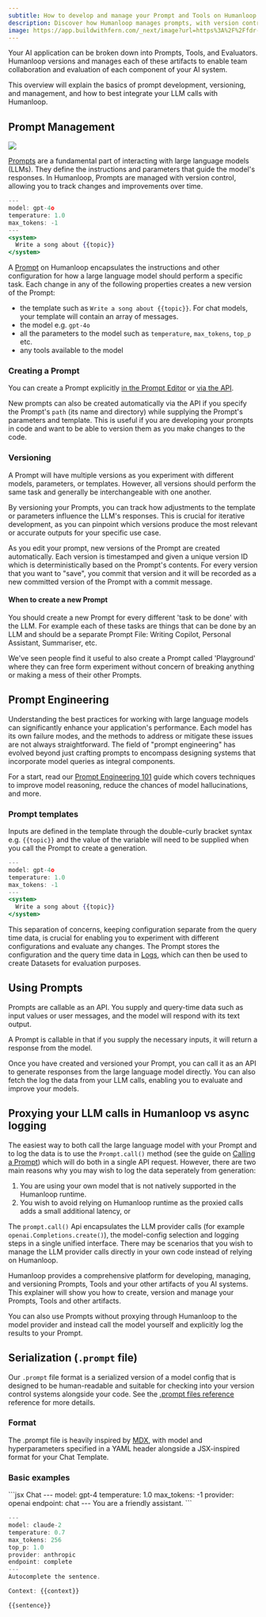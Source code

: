 ```yaml
---
subtitle: How to develop and manage your Prompt and Tools on Humanloop
description: Discover how Humanloop manages prompts, with version control and rigorous evaluation for better performance.
image: https://app.buildwithfern.com/_next/image?url=https%3A%2F%2Ffdr-prod-docs-files-public.s3.amazonaws.com%2Fhttps%3A%2F%2Fhumanloop.docs.buildwithfern.com%2F2024-05-30T22%3A44%3A51.828Z%2Fassets%2Fimages%2F1763dbe-Prompts.png&w=1920&q=75
---
```


Your AI application can be broken down into Prompts, Tools, and Evaluators. Humanloop versions and manages each of these artifacts to enable team collaboration and evaluation of each component of your AI system.

This overview will explain the basics of prompt development, versioning, and management, and how to best integrate your LLM calls with Humanloop.

## Prompt Management

<img src="../../assets/images/1763dbe-Prompts.png" />

[Prompts](/docs/concepts/prompts) are a fundamental part of interacting with large language models (LLMs). They define the instructions and parameters that guide the model's responses. In Humanloop, Prompts are managed with version control, allowing you to track changes and improvements over time.

<Frame caption="An example Prompt, serialized as a Promptfile">

```jsx
---
model: gpt-4o
temperature: 1.0
max_tokens: -1
---
<system>
  Write a song about {{topic}}
</system>
```

</Frame>

A [Prompt](/docs/concepts/prompts) on Humanloop encapsulates the instructions and other configuration for how a large language model should perform a specific task. Each change in any of the following properties creates a new version of the Prompt:

- the template such as `Write a song about {{topic}}`. For chat models, your template will contain an array of messages.
- the model e.g. `gpt-4o`
- all the parameters to the model such as `temperature`, `max_tokens`, `top_p` etc.
- any tools available to the model

### Creating a Prompt

You can create a Prompt explicitly [in the Prompt Editor](/docs/prompt-management/guides/create-prompt) or [via the API](/docs/reference/api-reference/prompts/create).

New prompts can also be created automatically via the API if you specify the Prompt's `path` (its name and directory) while supplying the Prompt's parameters and template. This is useful if you are developing your prompts in code and want to be able to version them as you make changes to the code.

### Versioning

A Prompt will have multiple versions as you experiment with different models, parameters, or templates. However, all versions should perform the same task and generally be interchangeable with one another.

By versioning your Prompts, you can track how adjustments to the template or parameters influence the LLM's responses. This is crucial for iterative development, as you can pinpoint which versions produce the most relevant or accurate outputs for your specific use case.

As you edit your prompt, new versions of the Prompt are created automatically. Each version is timestamped and given a unique version ID which is deterministically based on the Prompt's contents. For every version that you want to "save", you commit that version and it will be recorded as a new committed version of the Prompt with a commit message.

#### When to create a new Prompt

You should create a new Prompt for every different 'task to be done' with the LLM. For example each of these tasks are things that can be done by an LLM and should be a separate Prompt File: Writing Copilot, Personal Assistant, Summariser, etc.

We've seen people find it useful to also create a Prompt called 'Playground' where they can free form experiment without concern of breaking anything or making a mess of their other Prompts.

## Prompt Engineering

Understanding the best practices for working with large language models can significantly enhance your application's performance. Each model has its own failure modes, and the methods to address or mitigate these issues are not always straightforward. The field of "prompt engineering" has evolved beyond just crafting prompts to encompass designing systems that incorporate model queries as integral components.

For a start, read our [Prompt Engineering 101](https://humanloop.com/blog/prompt-engineering-101) guide which covers techniques to improve model reasoning, reduce the chances of model hallucinations, and more.

### Prompt templates

Inputs are defined in the template through the double-curly bracket syntax e.g. `{{topic}}` and the value of the variable will need to be supplied when you call the Prompt to create a generation.

```jsx
---
model: gpt-4o
temperature: 1.0
max_tokens: -1
---
<system>
  Write a song about {{topic}}
</system>
```

This separation of concerns, keeping configuration separate from the query time data, is crucial for enabling you to experiment with different configurations and evaluate any changes.
The Prompt stores the configuration and the query time data in [Logs](./logs), which can then be used to create Datasets for evaluation purposes.

## Using Prompts

Prompts are callable as an API. You supply and query-time data such as input values or user messages, and the model will respond with its text output.

<EndpointRequestSnippet endpoint="POST /prompts/call" />

A Prompt is callable in that if you supply the necessary inputs, it will return a response from the model.

Once you have created and versioned your Prompt, you can call it as an API to generate responses from the large language model directly. You can also fetch the log the data from your LLM calls, enabling you to evaluate and improve your models.

## Proxying your LLM calls in Humanloop vs async logging

The easiest way to both call the large language model with your Prompt and to log the data is to use the `Prompt.call()` method (see the guide on [Calling a Prompt](/docs/development/guides/call-prompt)) which will do both in a single API request. However, there are two main reasons why you may wish to log the data seperately from generation:

1. You are using your own model that is not natively supported in the Humanloop runtime.
2. You wish to avoid relying on Humanloop runtime as the proxied calls adds a small additional latency, or

The `prompt.call()` Api encapsulates the LLM provider calls (for example `openai.Completions.create()`), the model-config selection and logging steps in a single unified interface. There may be scenarios that you wish to manage the LLM provider calls directly in your own code instead of relying on Humanloop.

Humanloop provides a comprehensive platform for developing, managing, and versioning Prompts, Tools and your other artifacts of you AI systems. This explainer will show you how to create, version and manage your Prompts, Tools and other artifacts.

You can also use Prompts without proxying through Humanloop to the model provider and instead call the model yourself and explicitly log the results to your Prompt.

<EndpointRequestSnippet endpoint="POST /prompts/log" />

## Serialization (`.prompt` file)

Our `.prompt` file format is a serialized version of a model config that is designed to be human-readable and suitable for checking into your version control systems alongside your code. See the [.prompt files reference](./prompt-file-format) reference for more details.

### Format

The .prompt file is heavily inspired by [MDX](https://mdxjs.com/), with model and hyperparameters specified in a YAML header alongside a JSX-inspired format for your Chat Template.

### Basic examples

<CodeBlocks>
```jsx Chat
---
model: gpt-4
temperature: 1.0
max_tokens: -1
provider: openai
endpoint: chat
---
<system>
  You are a friendly assistant.
</system>
```

```jsx Completion
---
model: claude-2
temperature: 0.7
max_tokens: 256
top_p: 1.0
provider: anthropic
endpoint: complete
---
Autocomplete the sentence.

Context: {{context}}

{{sentence}}
```

</CodeBlocks>
